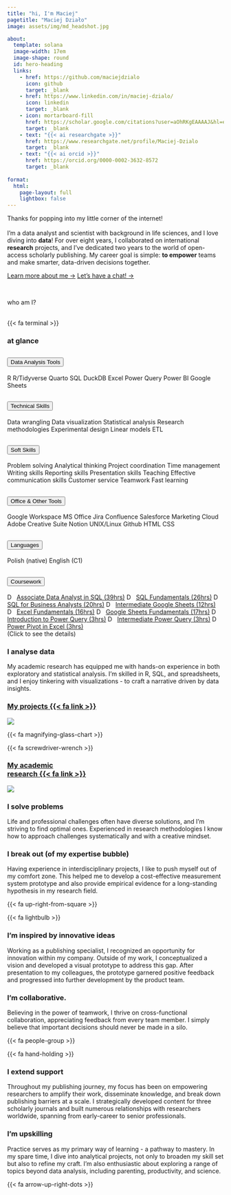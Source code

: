 ```yaml
---
title: "hi, I'm Maciej"
pagetitle: "Maciej Działo"
image: assets/img/md_headshot.jpg

about:
  template: solana
  image-width: 17em
  image-shape: round
  id: hero-heading
  links:
    - href: https://github.com/maciejdzialo
      icon: github
      target: _blank
    - href: https://www.linkedin.com/in/maciej-dzialo/
      icon: linkedin
      target: _blank
    - icon: mortarboard-fill
      href: https://scholar.google.com/citations?user=aOhRKgEAAAAJ&hl=en
      target: _blank
    - text: "{{< ai researchgate >}}"
      href: https://www.researchgate.net/profile/Maciej-Dzialo
      target: _blank
    - text: "{{< ai orcid >}}"
      href: https://orcid.org/0000-0002-3632-8572
      target: _blank
      
format: 
  html: 
    page-layout: full
    lightbox: false
---
```


::: {#hero-heading}

Thanks for popping into my little corner of the internet!<br><br>I'm a data analyst and scientist with background in life sciences, and I love diving into **data**! For over eight years, I collaborated on international **research** projects, and I've dedicated two years to the world of open-access scholarly publishing. My career goal is simple: **to empower** teams and make smarter, data-driven decisions together.

[Learn more about me &rarr;](resume/index.qmd){.about-links}
[Let's have a chat! &rarr;](contact/index.qmd){.about-links}

:::
<br>


[who am I?]{#home-heading}
<br><br>

<!-- #0 -->
::: {.grid .grid-left-end}
::: {.g-col-12 .g-col-md-1 .cont-home-icon}
[{{< fa terminal >}}]{.homeicon}
:::
::: {.g-col-12 .g-col-md-11 .cont-light}
### at glance
```{=html}


<div class="accordion bottom-padding no-bg" id="accordion-glance">

<div class="accordion-item">
  <h2 class="accordion-header">
    <button class="accordion-button" type="button" data-bs-toggle="collapse" data-bs-target="#collapseDataAnalysis" aria-expanded="true" aria-controls="collapseDataAnalysis">
      Data Analysis Tools
    </button>
  </h2>
  <div id="collapseDataAnalysis" class="accordion-collapse collapse show" data-bs-parent="#accordion-glance">
    <div class="accordion-body">
      <span class="badge bg-primary">R</span>
      <span class="badge bg-primary">R/Tidyverse</span>
      <span class="badge bg-primary">Quarto</span>
      <span class="badge bg-primary">SQL</span>
      <span class="badge bg-primary">DuckDB</span>
      <span class="badge bg-primary">Excel</span>
      <span class="badge bg-primary">Power Query</span>
      <span class="badge bg-primary">Power BI</span>
      <span class="badge bg-primary">Google Sheets</span>
    </div>
  </div>
</div>

  <div class="accordion-item">
  <h2 class="accordion-header">
    <button class="accordion-button" type="button" data-bs-toggle="collapse" data-bs-target="#collapseTechnical" aria-expanded="true" aria-controls="collapseTechnical">
      Technical Skills
    </button>
  </h2>
  <div id="collapseTechnical" class="accordion-collapse collapse" data-bs-parent="#accordion-glance">
    <div class="accordion-body">
      <span class="badge bg-secondary">Data wrangling</span>
      <span class="badge bg-secondary">Data visualization</span>
      <span class="badge bg-secondary">Statistical analysis</span>
      <span class="badge bg-secondary">Research methodologies</span>
      <span class="badge bg-secondary">Experimental design</span>
      <span class="badge bg-secondary">Linear models</span>
      <span class="badge bg-secondary">ETL</span>
    </div>
  </div>
</div>

<div class="accordion-item">
  <h2 class="accordion-header">
    <button class="accordion-button" type="button" data-bs-toggle="collapse" data-bs-target="#collapseSoftSkills" aria-expanded="true" aria-controls="collapseSoftSkills">
      Soft Skills
    </button>
  </h2>
  <div id="collapseSoftSkills" class="accordion-collapse collapse" data-bs-parent="#accordion-glance">
    <div class="accordion-body">
      <span class="badge bg-warning text-dark">Problem solving</span>
      <span class="badge bg-warning text-dark">Analytical thinking</span>
      <span class="badge bg-warning text-dark">Project coordination</span>
      <span class="badge bg-warning text-dark">Time management</span>
      <span class="badge bg-warning text-dark">Writing skills</span>
      <span class="badge bg-warning text-dark">Reporting skills</span>
      <span class="badge bg-warning text-dark">Presentation skills</span>
      <span class="badge bg-warning text-dark">Teaching</span>
      <span class="badge bg-warning text-dark">Effective communication skills</span>
      <span class="badge bg-warning text-dark">Customer service</span>
      <span class="badge bg-warning text-dark">Teamwork</span>
      <span class="badge bg-warning text-dark">Fast learning</span>
    </div>
  </div>
</div>

<div class="accordion-item">
  <h2 class="accordion-header">
    <button class="accordion-button" type="button" data-bs-toggle="collapse" data-bs-target="#collapseSoftware" aria-expanded="true" aria-controls="collapseSoftware">
      Office & Other Tools
    </button>
  </h2>
  <div id="collapseSoftware" class="accordion-collapse collapse" data-bs-parent="#accordion-glance">
    <div class="accordion-body">
      <span class="badge bg-success">Google Workspace</span>
      <span class="badge bg-success">MS Office</span>
      <span class="badge bg-success">Jira</span>
      <span class="badge bg-success">Confluence</span>
      <span class="badge bg-success">Salesforce Marketing Cloud</span>
      <span class="badge bg-success">Adobe Creative Suite</span>
      <span class="badge bg-success">Notion</span>
      <span class="badge bg-success">UNIX/Linux</span>
      <span class="badge bg-success">Github</span>
      <span class="badge bg-success">HTML</span>
      <span class="badge bg-success">CSS</span>
    </div>
  </div>
</div>

<div class="accordion-item">
  <h2 class="accordion-header">
    <button class="accordion-button" type="button" data-bs-toggle="collapse" data-bs-target="#collapseLanguages" aria-expanded="true" aria-controls="collapseLanguages">
      Languages
    </button>
  </h2>
  <div id="collapseLanguages" class="accordion-collapse collapse" data-bs-parent="#accordion-glance">
    <div class="accordion-body">
      <span class="badge bg-info">Polish (native)</span>
      <span class="badge bg-info">English (C1)</span>
    </div>
  </div>
</div>

<div class="accordion-item">
  <h2 class="accordion-header">
    <button class="accordion-button" type="button" data-bs-toggle="collapse" data-bs-target="#collapseDataCamp" aria-expanded="true" aria-controls="collapseDataCamp">
      Coursework
    </button>
  </h2>
  <div id="collapseDataCamp" class="accordion-collapse collapse" data-bs-parent="#accordion-glance">
    <div class="accordion-body">
      <a href="https://www.datacamp.com/completed/statement-of-accomplishment/track/f89eef43b469e7a0c348fc86541c101589c1ec01" target="_blank"><span class="badge bg-dark"><img class="badge-icon" src="https://www.svgrepo.com/show/349332/datacamp.svg" alt="DataCamp Logo" height="1em">Associate Data Analyst in SQL (39hrs)</span></a>
      <a href="https://www.datacamp.com/completed/statement-of-accomplishment/track/630874bff6af1e44db9a445b0c1b71b61aed954c" target="_blank"><span class="badge bg-dark"><img class="badge-icon" src="https://www.svgrepo.com/show/349332/datacamp.svg" alt="DataCamp Logo" height="1em">SQL Fundamentals (26hrs)</span></a>
      <a href="https://www.datacamp.com/completed/statement-of-accomplishment/track/c476eb490230bc15664112a7fe141c30ca25e883" target="_blank"><span class="badge bg-dark"><img class="badge-icon" src="https://www.svgrepo.com/show/349332/datacamp.svg" alt="DataCamp Logo" height="1em">SQL for Business Analysts (20hrs)</span></a>
      <a href="https://www.datacamp.com/completed/statement-of-accomplishment/track/5cc41d69a48c66e8f4b2c77eea784375fbd91841" target="_blank"><span class="badge bg-dark"><img class="badge-icon" src="https://www.svgrepo.com/show/349332/datacamp.svg" alt="DataCamp Logo" height="1em">Intermediate Google Sheets (12hrs)</span></a>
      <a href="https://www.datacamp.com/completed/statement-of-accomplishment/track/5f3d47cefe204877873f796a70238f8824ce84b5" target="_blank"><span class="badge bg-dark"><img class="badge-icon" src="https://www.svgrepo.com/show/349332/datacamp.svg" alt="DataCamp Logo" height="1em">Excel Fundamentals (16hrs)</span></a>
      <a href="https://www.datacamp.com/completed/statement-of-accomplishment/track/d4632dce5e4a9cc8dd3c0f2b522fc7c9d6b305a5" target="_blank"><span class="badge bg-dark"><img class="badge-icon" src="https://www.svgrepo.com/show/349332/datacamp.svg" alt="DataCamp Logo" height="1em">Google Sheets Fundamentals (17hrs)</span></a>
      <a href="https://www.datacamp.com/completed/statement-of-accomplishment/course/5da23656b150e704e5ab095c8bf4cecd6aca8e74" target="_blank"><span class="badge bg-dark"><img class="badge-icon" src="https://www.svgrepo.com/show/349332/datacamp.svg" alt="DataCamp Logo" height="1em">Introduction to Power Query (3hrs)</span></a>
      <a href="https://www.datacamp.com/completed/statement-of-accomplishment/course/a98108ccd2145b51dff70dc467ce6346d151b2e9" target="_blank"><span class="badge bg-dark"><img class="badge-icon" src="https://www.svgrepo.com/show/349332/datacamp.svg" alt="DataCamp Logo" height="1em">Intermediate Power Query (3hrs)</span></a>
      <a href="https://www.datacamp.com/completed/statement-of-accomplishment/course/8060a5f3d34d62d02d06cf25a3916ccf1194e965" target="_blank"><span class="badge bg-dark"><img class="badge-icon" src="https://www.svgrepo.com/show/349332/datacamp.svg" alt="DataCamp Logo" height="1em">Power Pivot in Excel (3hrs)</span></a>
      <br><span>(Click to see the details)</span>
    </div>
  </div>
</div>


</div>

<style>
  .badge .badge-icon {
    width: auto;
    height: 1em;
    margin-right: .5rem;
    margin-bottom: .1rem;
  }
</style>



```
:::
:::

<!-- #1 -->
::: {.grid .grid-right}
::: {.g-col-12 .g-col-md-7 .cont-light}
### I analyse data
My academic research has equipped me with hands-on experience in both exploratory and statistical analysis. I'm skilled in R, SQL, and spreadsheets, and I enjoy tinkering with visualizations - to craft a narrative driven by data insights.
:::
::: {.g-col-12 .g-col-md-4 .cont-light-img}
### [My projects {{< fa link >}}](posts/index.qmd)
![](https://images.unsplash.com/photo-1504639725590-34d0984388bd?q=80&w=1974&auto=format&fit=crop&ixlib=rb-4.0.3&ixid=M3wxMjA3fDB8MHxwaG90by1wYWdlfHx8fGVufDB8fHx8fA%3D%3D)
:::
::: {.g-col-12 .g-col-md-1 .cont-home-icon}
[{{< fa magnifying-glass-chart >}}]{.homeicon}
:::
:::

<!-- #2 -->
::: {.grid .grid-left}
::: {.g-col-12 .g-col-md-1 .cont-home-icon}
[{{< fa screwdriver-wrench >}}]{.homeicon}
:::
::: {.g-col-12 .g-col-md-4 .cont-light-img}
### [My academic<br>research {{< fa link >}}](https://scholar.google.com/citations?user=aOhRKgEAAAAJ&hl=en){target="_blank"}
![](https://images.unsplash.com/photo-1468487422149-5edc5034604f?q=80&w=1887&auto=format&fit=crop&ixlib=rb-4.0.3&ixid=M3wxMjA3fDB8MHxwaG90by1wYWdlfHx8fGVufDB8fHx8fA%3D%3D)
:::
::: {.g-col-12 .g-col-md-7 .cont-light}
### I solve problems 
Life and professional challenges often have diverse solutions, and I'm striving to find optimal ones. Experienced in research methodologies I know how to approach challenges systematically and with a creative mindset.
:::
:::

<!-- #3 -->
::: {.grid .grid-right}
::: {.g-col-12 .g-col-md-11 .cont-light}
### I break out (of my expertise bubble)
Having experience in interdisciplinary projects, I like to push myself out of my comfort zone. This helped me to develop a cost-effective measurement system prototype and also provide empirical evidence for a long-standing hypothesis in my research field.
:::
::: {.g-col-12 .g-col-md-1 .cont-home-icon}
[{{< fa up-right-from-square >}}]{.homeicon}
:::
:::

<!-- #4 -->
::: {.grid .grid-left}
::: {.g-col-12 .g-col-md-1 .cont-home-icon}
[{{< fa lightbulb >}}]{.homeicon}
:::
::: {.g-col-12 .g-col-md-11 .cont-light}
### I'm inspired by innovative ideas 
Working as a publishing specialist, I recognized an opportunity for innovation within my company. Outside of my work, I conceptualized a vision and developed a visual prototype to address this gap. After presentation to my colleagues, the prototype garnered positive feedback and progressed into further development by the product team.
:::
:::

<!-- #5 -->
::: {.grid .grid-right}
::: {.g-col-12 .g-col-md-11 .cont-light}
### I’m collaborative.
Believing in the power of teamwork, I thrive on cross-functional collaboration, appreciating feedback from every team member. I simply believe that important decisions should never be made in a silo.
:::
::: {.g-col-12 .g-col-md-1 .cont-home-icon}
[{{< fa people-group >}}]{.homeicon}
:::
:::

<!-- #6 -->
::: {.grid .grid-left-top-bottom}
::: {.g-col-12 .g-col-md-1 .cont-home-icon}
[{{< fa hand-holding >}}]{.homeicon}
:::
::: {.g-col-12 .g-col-md-11 .cont-light}
### I extend support
Throughout my publishing journey, my focus has been on empowering researchers to amplify their work, disseminate knowledge, and break down publishing barriers at a scale. I strategically developed content for three scholarly journals and built numerous relationships with researchers worldwide, spanning from early-career to senior professionals.
:::
:::

<!-- #7 -->
::: {.grid .grid-right-end}
::: {.g-col-12 .g-col-md-11 .cont-light}
### I’m upskilling
Practice serves as my primary way of learning - a pathway to mastery. In my spare time, I dive into analytical projects, not only to broaden my skill set but also to refine my craft. I'm also enthusiastic about exploring a range of topics beyond data analysis, including parenting, productivity, and science.
:::
::: {.g-col-12 .g-col-md-1 .cont-home-icon}
[{{< fa arrow-up-right-dots >}}]{.homeicon}
:::
:::
